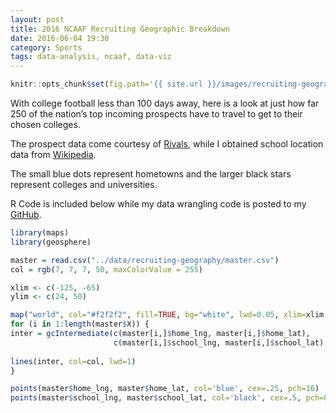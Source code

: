```yaml
---
layout: post
title: 2016 NCAAF Recruiting Geographic Breakdown
date: 2016-06-04 19:30
category: Sports
tags: data-analysis, ncaaf, data-viz
---
```


```r
knitr::opts_chunk$set(fig.path='{{ site.url }}/images/recruiting-geography-', message = FALSE, warning=FALSE)
```

With college football less than 100 days away, here is a look at just how far 250 of the nation's top incoming prospects have to travel to get to their chosen colleges.

The prospect data come courtesy of [Rivals](https://n.rivals.com/prospect_rankings/rivals250/2016), while I obtained school location data from [Wikipedia](https://en.wikipedia.org/wiki/List_of_NCAA_Division_I_FBS_football_programs).

The small blue dots represent hometowns and the larger black stars represent colleges and universities.

R Code is included below while my data wrangling code is posted to my [GitHub](https://github.com/jskaza/jskaza.github.io/tree/source/content/supps/Recruiting/recruits_data.ipynb).

```r
library(maps)
library(geosphere)

master = read.csv("../data/recruiting-geography/master.csv")
col = rgb(7, 7, 7, 50, maxColorValue = 255)

xlim <- c(-125, -65)
ylim <- c(24, 50)

map("world", col="#f2f2f2", fill=TRUE, bg="white", lwd=0.05, xlim=xlim, ylim=ylim)
for (i in 1:length(master$X)) {
inter = gcIntermediate(c(master[i,]$home_lng, master[i,]$home_lat),
                       c(master[i,]$school_lng, master[i,]$school_lat), n=100, addStartEnd=TRUE)
   
lines(inter, col=col, lwd=1)
}

points(master$home_lng, master$home_lat, col='blue', cex=.25, pch=16)
points(master$school_lng, master$school_lat, col='black', cex=.5, pch=8)
```